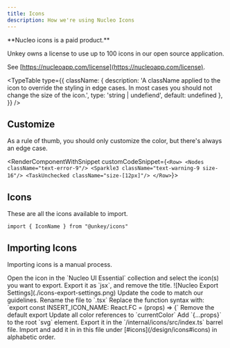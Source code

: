 ```yaml
---
title: Icons
description: How we're using Nucleo Icons
---
```





<Callout type="warn">
  **Nucleo icons is a paid product.**

  Unkey owns a license to use up to 100 icons in our open source application.

  See [https://nucleoapp.com/license](https://nucleoapp.com/license).

</Callout>



<TypeTable
  type={{
    className: {
      description:
        'A className applied to the icon to override the styling in edge cases. In most cases you should not change the size of the icon.',
      type: 'string | undefiend',
      default: undefined
    },
  }}
/>


## Customize

As a rule of thumb, you should only customize the color, but there's always an edge case.

<RenderComponentWithSnippet customCodeSnippet={`<Row>
    <Nodes className="text-error-9"/>
    <Sparkle3 className="text-warning-9 size-16"/>
    <TaskUnchecked className="size-[12px]"/>
</Row>`}>
<Row>
  <Nodes className="text-error-9"/>
  <Sparkle3 className="text-warning-9 size-16"/>
  <TaskUnchecked className="size-[12px]"/>
</Row>
</RenderComponentWithSnippet>
## Icons

These are all the icons available to import.
```tsx
import { IconName } from "@unkey/icons"
```

<div className="grid grid-cols-1 md:grid-cols-2 lg:grid-cols-3 xl:grid-cols-4 gap-8">

<Icon  name="Bolt"><Bolt/></Icon>
<Icon  name="BookBookmark"><BookBookmark/></Icon>
<Icon  name="Check"><Check/></Icon>
<Icon  name="ChevronExpandY"><ChevronExpandY/></Icon>
<Icon  name="Nodes"><Nodes/></Icon>
<Icon  name="ShieldCheck"><ShieldCheck/></Icon>
<Icon  name="Sparkle3"><Sparkle3/></Icon>
<Icon  name="TaskUnchecked"><TaskUnchecked/></Icon>
<Icon  name="TaskChecked"><TaskChecked/></Icon>
</div>


## Importing Icons

Importing icons is a manual process.
<Steps>

<Step>
  Open the icon in the `Nucleo UI Essential` collection and select the icon(s) you want to export.
</Step>
<Step>
  Export it as `jsx`, and remove the title.
  ![Nucleo Export Settings](./icons-export-settings.png)
</Step>

<Step>
  Update the code to match our guidelines.

<Steps>
  <Step>
    Rename the file to `.tsx`
  </Step>
  <Step>
    Replace the function syntax with: `export const INSERT_ICON_NAME: React.FC<IconProps> = (props) => {`
  </Step>
  <Step>
    Remove the default export
  </Step>
  <Step>
    Update all color references to `currentColor`
  </Step>
  <Step>
    Add `{...props}` to the root `svg` element.
  </Step>
  <Step>
    Export it in the `/internal/icons/src/index.ts` barrel file.
  </Step>
  <Step>
    Import and add it in in this file under [#icons](/design/icons#icons) in alphabetic order.
  </Step>
</Steps>

</Step>


</Steps>
